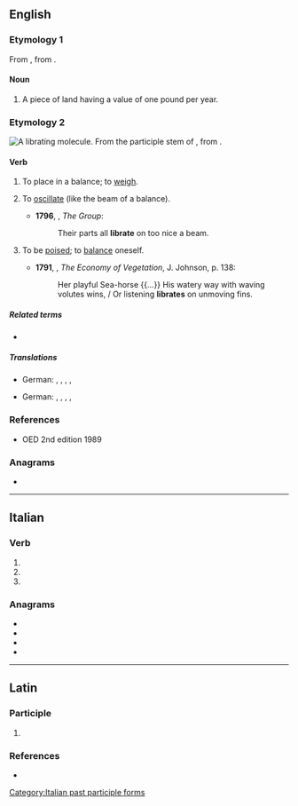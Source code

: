 ==English==
===Etymology 1===
From {{der|en|la-med|lībrāta}}, from {{der|en|la|lībra||pound}}.

====Noun====
{{en-noun}}

# {{lb|en|now|historical}} A piece of land having a value of one pound per year.

===Etymology 2===
[[File:Libration.gif|thumb|A '''librating''' molecule.]]
From the participle stem of {{der|en|la|lībrāre}}, from {{m|la|lībra||a balance}}.

====Verb====
{{en-verb}}

# {{lb|en|obsolete|transitive}} To place in a balance; to [[weigh]].
# {{lb|en|intransitive}} To [[oscillate]] (like the beam of a balance).
#* '''1796''', {{w|William Cliffton}}, ''The Group'':
#*: Their parts all '''librate''' on too nice a beam.
# {{lb|en|intransitive}} To be [[poised]]; to [[balance]] oneself.
#* '''1791''', {{w|Erasmus Darwin}}, ''The Economy of Vegetation'', J. Johnson, p. 138:
#*:Her playful Sea-horse {{...}} His watery way with waving volutes wins, / Or listening '''librates''' on unmoving fins.

=====Related terms=====
* {{l|en|libration}}

=====Translations=====
{{trans-top|to oscillate}}
* German: {{t|de|ausschwingen}}, {{t+|de|pendeln}}, {{t|de|ins Gleichgewicht bringen}}, {{t+|de|einschwingen}}, {{t+|de|oszillieren}}
{{trans-bottom}}

{{trans-top|to be poised, to balance}}
* German: {{t+|de|balancieren}}, {{t+|de|ausgleichen}}, {{t+|de|glattstellen}}, {{t+|de|verharren}}, {{t+|de|schweben}}
{{trans-bottom}}

===References===
* OED 2nd edition 1989

===Anagrams===
* {{anagrams|en|a=abeilrt|altbier|betrail|tablier|triable|trilabe}}

----

==Italian==

===Verb===
{{head|it|verb form}}

# {{inflection of|it|librarsi||2|p|pres|indc}}
# {{inflection of|it|librarsi||2|p|impr}}
# {{feminine plural of|it|librato}}

===Anagrams===
* {{l|it|blateri}}
* {{l|it|libertà}}
* {{l|it|ribalte}}
* {{l|it|tribale}}

[[Category:Italian past participle forms]]

----

==Latin==

===Participle===
{{la-part-form|lībrāte}}

# {{inflection of|la|lībrātus||voc|m|s}}

===References===
* {{R:L&S}}